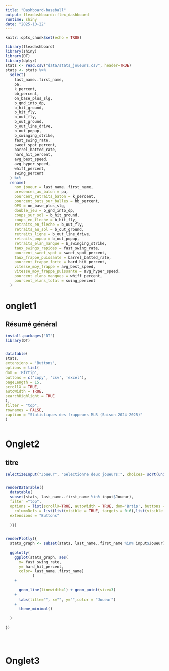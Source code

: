```yaml
---
title: "Dashboard-baseball"
output: flexdashboard::flex_dashboard
runtime: shiny
date: "2025-10-22"
---
```


```r
knitr::opts_chunk$set(echo = TRUE)

library(flexdashboard)
library(shiny)
library(DT)
library(dplyr)
stats <- read.csv("data/stats_joueurs.csv", header=TRUE)
stats <- stats %>%
  select(
    last_name..first_name,
    pa,
    k_percent,
    bb_percent,
    on_base_plus_slg,
    b_gnd_into_dp,
    b_hit_ground,
    b_hit_fly,
    b_out_fly,
    b_out_ground,
    b_out_line_drive,
    b_out_popup,
    b_swinging_strike,
    fast_swing_rate,
    sweet_spot_percent,
    barrel_batted_rate,
    hard_hit_percent,
    avg_best_speed,
    avg_hyper_speed,
    whiff_percent,
    swing_percent
  ) %>%
  rename(
    nom_joueur = last_name..first_name,
    presences_au_baton = pa,
    pourcent_retraits_baton = k_percent,
    pourcent_buts_sur_balles = bb_percent,
    OPS = on_base_plus_slg,
    double_jeu = b_gnd_into_dp,
    coups_sur_sol = b_hit_ground,
    coups_en_fleche = b_hit_fly,
    retraits_en_fleche = b_out_fly,
    retraits_au_sol = b_out_ground,
    retraits_ligne = b_out_line_drive,
    retraits_popup = b_out_popup,
    retraits_elan_manque = b_swinging_strike,
    taux_swings_rapides = fast_swing_rate,
    pourcent_sweet_spot = sweet_spot_percent,
    taux_frappe_puissante = barrel_batted_rate,
    pourcent_frappe_forte = hard_hit_percent,
    vitesse_moy_frappe = avg_best_speed,
    vitesse_moy_frappe_puissante = avg_hyper_speed,
    pourcent_elans_manques = whiff_percent,
    pourcent_elans_total = swing_percent
  )
```

# onglet1

## Résumé général

```r
install.packages("DT")
library(DT)


datatable(
stats,
extensions = 'Buttons',
options = list(
dom = 'Bfrtip',
buttons = c('copy', 'csv', 'excel'),
pageLength = 15,
scrollX = TRUE,
autoWidth = TRUE,
searchHighlight = TRUE
),
filter = "top",
rownames = FALSE,
caption = "Statistiques des frappeurs MLB (Saison 2024–2025)"
)



```

# Onglet2 

## titre

```r
selectizeInput("Joueur", "Selectionne deux joueurs:", choices= sort(unique(stats$last_name..first_name)), multiple=TRUE)


renderDataTable({
  datatable(
  subset(stats, last_name..first_name %in% input$Joueur),
  filter ="top",
  options = list(scrollX=TRUE, autoWidth = TRUE, dom='Brtip', buttons = c('colvis'), 
    columnDefs = list(list(visible = TRUE, targets = 0:6),list(visible = FALSE, targets = 7:22)) ),
  extensions = "Buttons"
  
  )})


renderPlotly({
  stats_graph <- subset(stats, last_name..first_name %in% input$Joueur)
  
  ggplotly(
    ggplot(stats_graph, aes(
      x= fast_swing_rate,
      y= hard_hit_percent,
      color= last_name..first_name)
            )
    +
    
      geom_line(linewidth=1) + geom_point(size=3) 
    +
      labs(title="", x="", y="",color = "Joueur")
    +
      theme_minimal()
      
  )
  
})





```

# Onglet3
